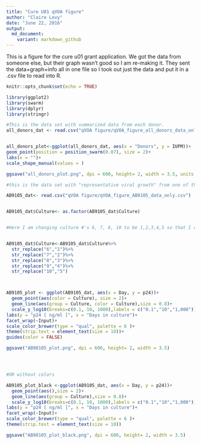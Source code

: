```yaml
---
title: "Cure U01 qVOA figure"
author: "Claire Levy"
date: "June 22, 2016"
output:
  md_document:
    variant: markdown_github
---
```


This is a figure for the cure u01 grant application. We got the data from someone else, but their graph wasn't good so I am re-making it. They sent the data+graph+info all in one file so I took out just the data and put it in a .csv file to read into R.

```r
knitr::opts_chunk$set(echo = TRUE)

library(ggplot2)
library(swarm)
library(dplyr)
library(stringr)

#This is the data set with summarized data from each donor.
all_donors_dat <- read.csv("qVOA figure/qVOA_figure_all_donors_data_only.csv")


all_donors_plot<-ggplot(all_donors_dat, aes(x = "Donors", y = IUPM))+
geom_point(position = position_swarm(0.07), size = 2)+
labs(x = "")+
scale_shape_manual(values = )

ggsave("all_donors_plot.png", dpi = 600, height= 2, width = 3.5, units = "in")

#this is the data set with "representative viral growth" from one of the donors: AB9105. "input" is # of CD4 cells, "p24" is ng/ml p24 from ELISA. if p24 = 0.01, it was below LOD.

AB9105_dat<- read.csv("qVOA figure/qVOA_figure_AB9105_data_only.csv")


AB9105_dat$Culture<- as.factor(AB9105_dat$Culture)


#Here I am changing culture #'s 6, 7, 8, 10 to be 1,2,3,4,5 so that I can have the same colors on each of the facets. They are different because the # of input CD4 cells is different, but all are from the same pt and I don't think we need to compare bwtwn cultures. Thus the legend is probably not necessary


AB9105_dat$Culture<-AB9105_dat$Culture%>%
  str_replace("6","1")%>%
  str_replace("7","2")%>%
  str_replace("8","3")%>%
  str_replace("9","4")%>%
  str_replace("10","5")



AB9105_plot <- ggplot(AB9105_dat, aes(x = Day, y = p24))+
  geom_point(aes(color = Culture), size = 2)+
  geom_line(aes(group = Culture, color = Culture),size = 0.8)+
  scale_y_log10(breaks=c(0.1, 10, 1000),labels = c("0.1","10","1,000"))+
labs(y = "p24 [ ng/ml ]", x = "Days in culture")+
facet_wrap(~Input)+
scale_color_brewer(type = "qual", palette = 6 )+
theme(strip.text = element_text(size = 10))+
guides(color = FALSE)

ggsave("AB98105_plot.png", dpi = 600, height= 2, width = 3.5)




#OR without colors

AB9105_plot_black <-ggplot(AB9105_dat, aes(x = Day, y = p24))+
  geom_point(aes(),size = 2)+
  geom_line(aes(group = Culture),size = 0.8)+
  scale_y_log10(breaks=c(0.1, 10, 1000),labels = c("0.1","10","1,000"))+
labs(y = "p24 [ ng/ml ]", x = "Days in culture")+
facet_wrap(~Input)+
scale_color_brewer(type = "qual", palette = 6 )+
theme(strip.text = element_text(size = 10))

ggsave("AB98105_plot_black.png", dpi = 600, height= 2, width = 3.5)

```




